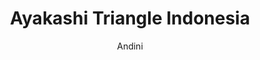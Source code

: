 ---
title: Ayakashi Triangle Indonesia
deskripsi : Ini adalah komik buatan saya coy wkwkwkw
author : Andini
genre : komedi drama
status: Ongoing
type: Manhwa
image: https://i0.wp.com/www.maid.my.id/wp-content/uploads/2020/06/60f3c3b7-7a6d-48fd-a7f3-88c84941b716.jpg
project : Yes
posted by : admin
---
